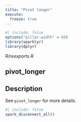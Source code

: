 ```yaml
---
title: "Pivot longer"
execute:
  freeze: true
---
```


```r
#| include: false
options("pillar.width" = 60)
library(sparklyr) 
library(dplyr)
```

*R/reexports.R*

## pivot_longer

## Description
See `pivot_longer` for more details. 











```r
#| include: false
spark_disconnect_all()
```
